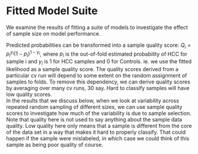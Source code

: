 # Fitted Model Suite {#model-suite}

We examine the results of fitting a suite of models to
investigate the effect of sample size on model performance.

Predicted probabilities can be transformed into a sample
quality score: $Q_i = p_i^{y_i}(1-p_i)^{1-y_i}$, where $p_i$ is the out-of-fold
estimated probability of HCC for sample i and $y_i$ is 1 for HCC samples and
0 for Controls.  ie. we use the fitted likelihood as a sample quality score.
The quality scores derived from a particular cv run will depend
to some extent on the random assignment of samples to folds.
To remove this dependency, we can derive quality scores by averaging over many 
cv runs, 30 say.  Hard to classify samples will have low quality scores.  
In the results that we discuss below, when we look at variability across repeated 
random sampling of different sizes, we can use sample quality scores to investigate 
how much of the variability is due to sample selection.  Note that quality here is not used
to say anything about the sample data quality.  Low quality here only means
that a sample is different from the core of the data set in a way that
makes it hard to properly classify.  That could happen if the
sample were mislabeled, in which case we could think of this sample as being
poor quality of course.


